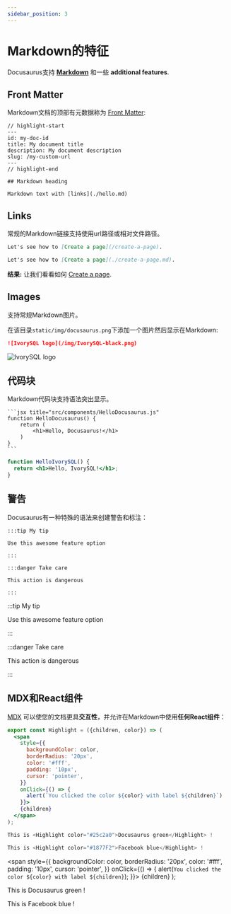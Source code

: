 ```yaml
---
sidebar_position: 3
---
```


# Markdown的特征

Docusaurus支持 **[Markdown](https://daringfireball.net/projects/markdown/syntax)** 和一些 **additional features**.

## Front Matter

Markdown文档的顶部有元数据称为 [Front Matter](https://jekyllrb.com/docs/front-matter/):

```text title="my-doc.md"
// highlight-start
---
id: my-doc-id
title: My document title
description: My document description
slug: /my-custom-url
---
// highlight-end

## Markdown heading

Markdown text with [links](./hello.md)
```

## Links

常规的Markdown链接支持使用url路径或相对文件路径。

```md
Let's see how to [Create a page](/create-a-page).
```

```md
Let's see how to [Create a page](./create-a-page.md).
```

**结果:** 让我们看看如何 [Create a page](./create-a-page.md).

## Images

支持常规Markdown图片。

在该目录`static/img/docusaurus.png`下添加一个图片然后显示在Markdown:

```md
![IvorySQL logo](/img/IvorySQL-black.png)
```

![IvorySQL logo](/img/IvorySQL-black.png.png)

## 代码块

Markdown代码块支持语法突出显示。

    ```jsx title="src/components/HelloDocusaurus.js"
    function HelloDocusaurus() {
        return (
            <h1>Hello, Docusaurus!</h1>
        )
    }
    ```

```jsx title="src/components/HelloIvorySQL.js"
function HelloIvorySQL() {
  return <h1>Hello, IvorySQL!</h1>;
}
```

## 警告

Docusaurus有一种特殊的语法来创建警告和标注：

    :::tip My tip

    Use this awesome feature option

    :::

    :::danger Take care

    This action is dangerous

    :::

:::tip My tip

Use this awesome feature option

:::

:::danger Take care

This action is dangerous

:::

## MDX和React组件

[MDX](https://mdxjs.com/) 可以使您的文档更具**交互性**，并允许在Markdown中使用**任何React组件**：

```jsx
export const Highlight = ({children, color}) => (
  <span
    style={{
      backgroundColor: color,
      borderRadius: '20px',
      color: '#fff',
      padding: '10px',
      cursor: 'pointer',
    }}
    onClick={() => {
      alert(`You clicked the color ${color} with label ${children}`)
    }}>
    {children}
  </span>
);

This is <Highlight color="#25c2a0">Docusaurus green</Highlight> !

This is <Highlight color="#1877F2">Facebook blue</Highlight> !
```

  <span
    style={{
      backgroundColor: color,
      borderRadius: '20px',
      color: '#fff',
      padding: '10px',
      cursor: 'pointer',
    }}
    onClick={() => {
      alert(`You clicked the color ${color} with label ${children}`);
    }}>
    {children}
  </span>
);

This is <Highlight color="#25c2a0">Docusaurus green</Highlight> !

This is <Highlight color="#1877F2">Facebook blue</Highlight> !
